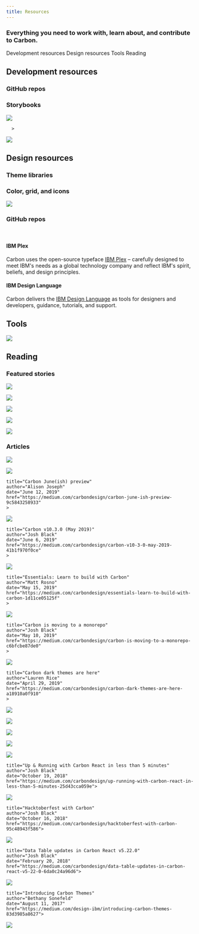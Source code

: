 ```yaml
---
title: Resources
---
```


### Everything you need to work with, learn about, and contribute to Carbon.

<AnchorLinks>

<AnchorLink>Development resources</AnchorLink>
<AnchorLink>Design resources</AnchorLink>
<AnchorLink>Tools</AnchorLink>
<AnchorLink>Reading</AnchorLink>

</AnchorLinks>

## Development resources

### GitHub repos

<Row className="resource-card-group">
<Column colLg={4} colMd={4} noGutterSm>
  <ResourceCard
    subTitle="Carbon Components"
    href="https://github.com/carbon-design-system/carbon-components"
    >

<MdxIcon name="github" />

  </ResourceCard>
</Column>
<Column colLg={4} colMd={4} noGutterSm>
  <ResourceCard
    subTitle="Carbon Components React"
    href="https://github.com/carbon-design-system/carbon-components-react"
    >

<MdxIcon name="github" />

  </ResourceCard>
</Column>
<Column colLg={4} colMd={4} noGutterSm>
  <ResourceCard
    subTitle="Carbon Components Angular"
    href="https://github.com/carbon-design-system/carbon-components-angular"
    >

<MdxIcon name="github" />

  </ResourceCard>
</Column>
<Column colLg={4} colMd={4} noGutterSm>
  <ResourceCard
    subTitle="Carbon Components Vue"
    href="https://github.com/carbon-design-system/carbon-components-vue"
    >

<MdxIcon name="github" />

  </ResourceCard>
</Column>
<Column colLg={4} colMd={4}  noGutterSm>
  <ResourceCard
    subTitle="Carbon boilerplate"
    href="https://github.com/carbon-design-system/carbon-boilerplate"
    >

<MdxIcon name="github" />

  </ResourceCard>
</Column>
</Row>

### Storybooks

<Row className="resource-card-group">
<Column colLg={4} colMd={4} noGutterSm>
  <ResourceCard
    subTitle="Carbon React Storybook"
    href="http://react.carbondesignsystem.com/"
    >

![](images/react-icon.png)

  </ResourceCard>
</Column>
<Column colLg={4} colMd={4} noGutterSm>
  <ResourceCard
      subTitle="Carbon Components Vue Storybook"
      href="http://vue.carbondesignsystem.com/"
      
      >

![](images/vue-icon.png)

  </ResourceCard>
</Column>
</Row>

## Design resources

### Theme libraries

<Row className="resource-card-group">
  <Column colLg={4} colMd={4} noGutterSm>
    <ResourceCard
      subTitle="White theme"
      href="sketch://add-library/cloud/JaVzz">
      <MdxIcon name="sketch" />
    </ResourceCard>
  </Column>
  <Column colLg={4} colMd={4} noGutterSm>
    <ResourceCard
      subTitle="Gray 10 theme"
      href="sketch://add-library/cloud/Onwv2">
      <MdxIcon name="sketch" />
    </ResourceCard>
  </Column>
  <Column colLg={4} colMd={4} noGutterSm>
    <ResourceCard
      subTitle="Gray 90 theme"
      href="sketch://add-library/cloud/eo37p">
      <MdxIcon name="sketch" />
    </ResourceCard>
  </Column>
  <Column colLg={4} colMd={4} noGutterSm>
    <ResourceCard
      subTitle="Gray 100 theme"
      href="sketch://add-library/cloud/d13Ll">
      <MdxIcon name="sketch" />
    </ResourceCard>
  </Column>
</Row>

### Color, grid, and icons

<Row className="resource-card-group">
<Column colLg={4} colMd={4} noGutterSm>
  <ResourceCard
    subTitle="RGB color palettes (.ase and .clr)"
    href="https://www.carbondesignsystem.com/files/IBM_Colors_RGB.zip"
    >

![](/images/ase.png)

  </ResourceCard>
</Column>
<Column colMd={4} colLg={4} noGutterSm>
    <ResourceCard
      subTitle="IBM Design Language library"
      href="sketch://add-library/cloud/75VZZ"
      >
<MdxIcon name="sketch" />
  </ResourceCard>
</Column>
<Column colMd={4} colLg={4} noGutterSm>
  <ResourceCard
    subTitle="IBM Grid template"
    href="https://sketch.cloud/s/ngV7z"
    >

<MdxIcon name="sketch" />

</ResourceCard>
</Column>
<Column colLg={4} colMd={4}  noGutterSm>
  <ResourceCard
    subTitle="UI Shell template"
    href="https://sketch.cloud/s/EjVmA"
    >
    <MdxIcon name="sketch" />
  </ResourceCard>
</Column>
</Row>

### GitHub repos

<Row className="resource-card-group">
<Column colLg={4} colMd={4} noGutterSm>
  <ResourceCard
    subTitle="Carbon Design Kit"
    href="https://github.com/carbon-design-system/carbon-design-kit"
    >

<MdxIcon name="github" />

  </ResourceCard>
</Column>
</Row>

<br />

#### IBM Plex

Carbon uses the open-source typeface [IBM Plex](https://github.com/carbon-design-system/plex) – carefully designed to meet IBM's needs as a global technology company and reflect IBM's spirit, beliefs, and design principles.

#### IBM Design Language

Carbon delivers the [IBM Design Language](https://www.ibm.com/design/language/) as tools for designers and developers, guidance, tutorials, and support.

## Tools

<Row className="resource-card-group">
<Column colLg={4} colMd={4} noGutterSm>
  <ResourceCard
    subTitle="Carbon CodePen"
    href="http://www.codepen.io/team/carbon"
    >

<MdxIcon name="codepen" />

  </ResourceCard>
</Column>
<Column colLg={4} colMd={4} noGutterSm>
  <ResourceCard
    subTitle="Color contrast checker"
    href="https://marijohannessen.github.io/color-contrast-checker/"
    >

![](images/color-contrast-icon.png)

  </ResourceCard>
</Column>
</Row>

## Reading

### Featured stories

<Row>
<Column colLg={4} colMd={4} noGutterMdLeft>
  <ArticleCard
    title="Smashing Magazine's “Design Systems” Book"
    href="https://www.smashingmagazine.com/design-systems-book/">

![](images/Featured_01.png)

  </ArticleCard>
</Column>
<Column colLg={4} colMd={4}  noGutterMdLeft>
  <ArticleCard
    title="Winter 2017 HOW In-House Design Award Winner"
    href="http://www.howdesign.com/84-award-winning-projects-from-in-house-design-teams/">

![](images/Featured_02.png)

  </ArticleCard>
</Column>
<Column colLg={4} colMd={4}  noGutterMdLeft>
  <ArticleCard
    title="Path to Design System Maturity"
    href="https://medium.com/ux-power-tools/the-path-to-design-system-maturity-d403daba692a">

![](images/Featured_03.png)

  </ArticleCard>
</Column>
<Column  colLg={4} colMd={4} noGutterMdLeft>
  <ArticleCard
    title="Responsive Web Design Podcast"
    href="https://responsivewebdesign.com/podcast/ibm-carbon/">

![](images/Featured_04.png)

  </ArticleCard>
</Column>
<Column colLg={4} colMd={4}  noGutterMdLeft>
  <ArticleCard
    title="UX Pin Virtual Design Summit"
    href="https://www.youtube.com/watch?v=eSvq5MieOdw&t=144s">

![](images/Featured_05.png)

  </ArticleCard>
</Column>
</Row>

### Articles

<Row>
<Column colLg={4} colMd={4} noGutterMdLeft>
<ArticleCard
    title="Carbon for IBM Security"
    author="Jen Downs"
    date="August 20, 2019"
    href="https://medium.com/carbondesign/carbon-for-ibm-security-986ccfe5c012"
    >

![](/images/security_pic.png)

</ArticleCard>
</Column>
<Column colLg={4} colMd={4} noGutterMdLeft>
<ArticleCard
    title="Carbon: July recap + August preview"
    author="Josefina Mancilla"
    date="July 26, 2019"
    href="https://medium.com/carbondesign/carbon-july-preview-whats-coming-in-august-7a2483ea6ac9"
    >

![](/images/Aug_preview_rev_2.png)

</ArticleCard>
</Column>
<Column colLg={4} colMd={4} noGutterMdLeft>
<ArticleCard
    
    title="Carbon June(ish) preview"
    author="Alison Joseph"
    date="June 12, 2019"
    href="https://medium.com/carbondesign/carbon-june-ish-preview-9c5843258933"
    >

![](../resources/images/june_option_3.png)

</ArticleCard>
</Column>
<Column colLg={4} colMd={4} noGutterMdLeft>
<ArticleCard
    
    title="Carbon v10.3.0 (May 2019)"
    author="Josh Black"
    date="June 6, 2019"
    href="https://medium.com/carbondesign/carbon-v10-3-0-may-2019-41b1f970f0ce"
    >

![](../resources/images/10_3-image.png)

</ArticleCard>
</Column>
<Column colLg={4} colMd={4} noGutterMdLeft>
<ArticleCard
    
    title="Essentials: Learn to build with Carbon"
    author="Matt Rosno"
    date="May 15, 2019"
    href="https://medium.com/carbondesign/essentials-learn-to-build-with-carbon-1d11ce05125f"
    >

![](../resources/images/code_palette.png)

</ArticleCard>
</Column>
<Column colLg={4} colMd={4} noGutterMdLeft>
<ArticleCard
    
    title="Carbon is moving to a monorepo"
    author="Josh Black"
    date="May 10, 2019"
    href="https://medium.com/carbondesign/carbon-is-moving-to-a-monorepo-c6bfcbe87de0"
    >

![](../resources/images/mono_repo_teal.png)

</ArticleCard>
</Column>
<Column colLg={4} colMd={4} noGutterMdLeft>
<ArticleCard
    
    title="Carbon dark themes are here"
    author="Lauren Rice"
    date="April 29, 2019"
    href="https://medium.com/carbondesign/carbon-dark-themes-are-here-a18910a0f910"
    >

![](../resources/images/carbon_themes.png)

</ArticleCard>
</Column>
<Column colLg={4} colMd={4} noGutterMdLeft>
<ArticleCard
    title="Carbon v10 Release"
    author="Robin Cannon"
    date="April 4, 2019"
    href="https://medium.com/carbondesign/carbon-v10-release-812eacb7da7f"
    >

![](../resources/images/bee_70.png)

</ArticleCard>
</Column>
<Column colLg={4} colMd={4} noGutterMdLeft>
  <ArticleCard
    title="Design with Carbon: Update your Sketch symbols to V10"
    author="Anna Gonzales"
    date="April 2, 2019"
    href="https://medium.com/carbondesign/design-with-carbon-update-your-sketch-symbols-to-v10-ef3132ea2e97"
    >

![](../resources/images/designing_with_carbon.png)

  </ArticleCard>
</Column>
<Column colLg={4} colMd={4}  noGutterMdLeft>
  <ArticleCard
    title="Minimal CSS with Carbon"
    author="Josh Black"
    date="April 1, 2019"
    href="https://medium.com/carbondesign/minimal-css-with-carbon-b0c089ccfa71"
    >

![](../resources/images/minimal_css.png)

  </ArticleCard>
</Column>
<Column colLg={4} colMd={4} noGutterMdLeft>
  <ArticleCard
    title="What to expect in Carbon 10"
    author="Robin Cannon"
    date="December 10, 2018"
    href="https://medium.com/carbondesign/what-to-expect-in-carbon-10-5af1bd6e25f6">

![](images/Carbon_what_to_expect.png)

  </ArticleCard>
</Column>
<Column colLg={4} colMd={4} noGutterMdLeft>
  <ArticleCard
    
    title="Up & Running with Carbon React in less than 5 minutes"
    author="Josh Black"
    date="October 19, 2018"
    href="https://medium.com/carbondesign/up-running-with-carbon-react-in-less-than-5-minutes-25d43cca059e">

![](images/Article_02.png)

  </ArticleCard>
</Column>
<Column colLg={4} colMd={4}  noGutterMdLeft>
  <ArticleCard
    
    title="Hacktoberfest with Carbon"
    author="Josh Black"
    date="October 16, 2018"
    href="https://medium.com/carbondesign/hacktoberfest-with-carbon-95c48943f586">

![](images/Article_03.png)

  </ArticleCard>
</Column>
<Column colLg={4} colMd={4} noGutterMdLeft>
  <ArticleCard
    
    title="Data Table updates in Carbon React v5.22.0"
    author="Josh Black"
    date="February 20, 2018"
    href="https://medium.com/carbondesign/data-table-updates-in-carbon-react-v5-22-0-6da0c24a96d6">

![](images/Article_04.png)

  </ArticleCard>
</Column>
<Column colLg={4} colMd={4} noGutterMdLeft>
  <ArticleCard
    
    title="Introducing Carbon Themes"
    author="Bethany Sonefeld"
    date="August 11, 2017"
    href="https://medium.com/design-ibm/introducing-carbon-themes-83d3985a8627">

![](images/Article_05.png)

  </ArticleCard>
</Column>
</Row>
